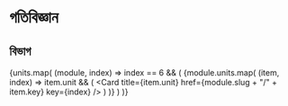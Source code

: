 # গতিবিজ্ঞান


## বিভাগ
{units.map(
    (module, index) =>
    index == 6 && (
        <Cards>
            {module.units.map(
                (item, index) =>
                item.unit && (
                    <Card title={item.unit} href={module.slug + "/" + item.key} key={index} />
                )
            )}
        </Cards>
    )
)}